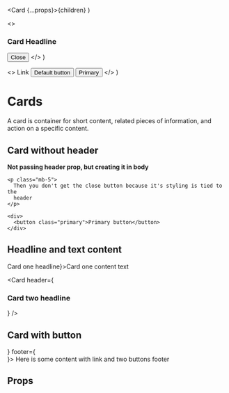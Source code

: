 
  <Card {...props}>{children}</Card>
)

  <>
    <h3>Card Headline</h3>
    <Button variant="close">
      <span className="sr-only">Close</span>
      <i></i>
    </Button>
  </>
)

  <>
    <Link href="https://seb.se" className="button link">
      Link
    </Link>
    <Button>Default button</Button>
    <Button variant="primary">Primary</Button>
  </>
)

<Meta of={CardStories} />

# Cards

A card is container for short content, related pieces of information, and action on a specific content.

<Story of={CardStories.Card} />

## Card without header

<Canvas>
  <Card>
    <p>
      <strong>Not passing header prop, but creating it in body</strong>
    </p>

    <p class="mb-5">
      Then you don't get the close button because it's styling is tied to the
      header
    </p>

    <div>
      <button class="primary">Primary button</button>
    </div>
  </Card>
</Canvas>

## Headline and text content

<Canvas>
  <Card header={<h3>Card one headline</h3>}>Card one content text</Card>

  <Card header={<h3>Card two headline</h3>} />
</Canvas>

## Card with button

<Canvas>
  <Card header={<Header />} footer={<Footer />}>
    Here is some content with link and two buttons footer
  </Card>
</Canvas>

## Props

<ArgTypes />
